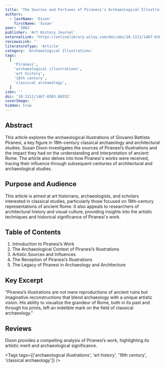 ```yaml
---
title: 'The Sources and Fortunes of Piranesi’s Archaeological Illustrations'
authors:
  - lastName: 'Dixon'
    firstName: 'Susan'
year: '2002'
publisher: 'Art History Journal'
externalLink: 'https://onlinelibrary.wiley.com/doi/abs/10.1111/1467-8365.00331'
reviewsLink: ''
literatureType: 'Article'
category: 'Archaeological Illustrations'
tags:
  [
    'Piranesi',
    'archaeological illustrations',
    'art history',
    '18th century',
    'classical archaeology',
  ]
isbn: ''
doi: '10.1111/1467-8365.00331'
coverImage: ''
hidden: true
---
```


## Abstract

This article explores the archaeological illustrations of Giovanni Battista Piranesi, a key figure in 18th-century classical archaeology and architectural studies. Susan Dixon investigates the sources of Piranesi’s illustrations and the impact they had on the understanding and interpretation of ancient Rome. The article also delves into how Piranesi's works were received, tracing their influence through subsequent centuries of architectural and archaeological studies.

## Purpose and Audience

This article is aimed at art historians, archaeologists, and scholars interested in classical studies, particularly those focused on 18th-century representations of ancient Rome. It also appeals to researchers of architectural history and visual culture, providing insights into the artistic techniques and historical significance of Piranesi's work.

## Table of Contents

1. Introduction to Piranesi’s Work
2. The Archaeological Context of Piranesi’s Illustrations
3. Artistic Sources and Influences
4. The Reception of Piranesi’s Illustrations
5. The Legacy of Piranesi in Archaeology and Architecture

## Key Excerpt

"Piranesi’s illustrations are not mere reproductions of ancient ruins but imaginative reconstructions that blend archaeology with a unique artistic vision. His ability to visualize the grandeur of Rome, both in its past and through his prints, left an indelible mark on the field of classical archaeology."

## Reviews

Dixon provides a compelling analysis of Piranesi’s work, highlighting its artistic merit and archaeological significance.

<Tags
  tags={['archaeological illustrations', 'art history', '18th century', 'classical archaeology']}
/>

